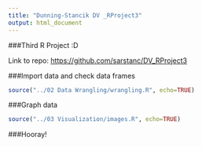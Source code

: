 ```yaml
---
title: "Dunning-Stancik DV _RProject3"
output: html_document
---
```



###Third R Project :D

Link to repo:
<https://github.com/sarstanc/DV_RProject3>

###Import data and check data frames
```r
source("../02 Data Wrangling/wrangling.R", echo=TRUE)
```

###Graph data
```r
source("../03 Visualization/images.R", echo=TRUE)
```

###Hooray!
